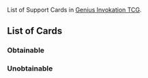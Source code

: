 {{GeniusInvokationTCGTabs}}
{{CustomTabs
|rootpage=Genius Invokation TCG/Card List
|class=custom-tabs-secondary
|tab1=Overview
|tab2=Character Cards
|tab3=Equipment Cards
|tab4=Support Cards
|tab5=Event Cards
|tab6=Summons
}}
List of Support Cards in [[Genius Invokation TCG]].

==List of Cards==
===Obtainable===
{{Genius Invokation TCG Cards by Category Table
|Genius Invokation TCG Support Cards
|not1=Unobtainable Cards
|notype=1
|noelement=1
|noweapon=1
|nofaction=1
|yesusage=1
|yeseffect=1
}}

===Unobtainable===
{{Genius Invokation TCG Cards by Category Table
|Genius Invokation TCG Support Cards&Unobtainable Cards
|notype=1
|noelement=1
|noweapon=1
|nogroup=1
|nofaction=1
|yesusage=1
|yeseffect=1
}}